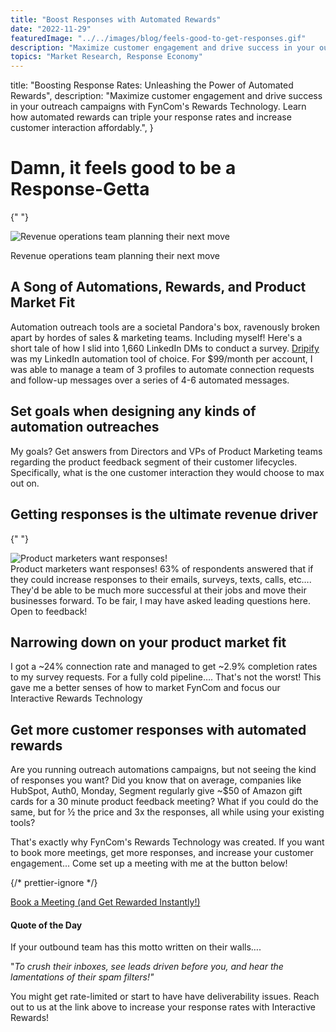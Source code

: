 ```yaml
---
title: "Boost Responses with Automated Rewards"
date: "2022-11-29"
featuredImage: "../../images/blog/feels-good-to-get-responses.gif"
description: "Maximize customer engagement and drive success in your outreach campaigns with FynCom's Rewards Technology. Learn how automated rewards can triple your response rates and increase customer interaction affordably."
topics: "Market Research, Response Economy"
---
```



  title: "Boosting Response Rates: Unleashing the Power of Automated Rewards",
  description:
    "Maximize customer engagement and drive success in your outreach campaigns with FynCom's Rewards Technology. Learn how automated rewards can triple your response rates and increase customer interaction affordably.",
}

<Wrapper seo={meta}>

# Damn, it feels good to be a Response-Getta

{" "}

<img
  src={gettingResponses}
  alt="Revenue operations team planning their next move"
/>

Revenue operations team planning their next move

## **A Song of Automations, Rewards, and Product Market Fit**

Automation outreach tools are a societal Pandora's box, ravenously broken apart by hordes of sales & marketing teams. Including myself! Here's a short tale of how I slid into 1,660 LinkedIn DMs to conduct a survey. [Dripify](https://dripify.io/#a_aid=adrian) was my LinkedIn automation tool of choice. For $99/month per account, I was able to manage a team of 3 profiles to automate connection requests and follow-up messages over a series of 4-6 automated messages.

## **Set goals when designing any kinds of automation outreaches**

My goals? Get answers from Directors and VPs of Product Marketing teams regarding the product feedback segment of their customer lifecycles. Specifically, what is the one customer interaction they would choose to max out on.

## **Getting responses is the ultimate revenue driver**

{" "}

<div className="use-case-section">
  <div className="use-case-image">
    <img src={linkedInSurvey} alt="Product marketers want responses!" />
  </div>
  <div className="use-case-description">
    Product marketers want responses! 63% of respondents answered that if they
    could increase responses to their emails, surveys, texts, calls, etc….
    They'd be able to be much more successful at their jobs and move their
    businesses forward. To be fair, I may have asked leading questions here.
    Open to feedback!
  </div>
</div>

## **Narrowing down on your product market fit**

I got a ~24% connection rate and managed to get ~2.9% completion rates to my survey requests. For a fully cold pipeline…. That's not the worst! This gave me a better senses of how to market FynCom and focus our Interactive Rewards Technology

## **Get more customer responses with automated rewards**

Are you running outreach automations campaigns, but not seeing the kind of responses you want? Did you know that on average, companies like HubSpot, Auth0, Monday, Segment regularly give ~$50 of Amazon gift cards for a 30 minute product feedback meeting? What if you could do the same, but for ½ the price and 3x the responses, all while using your existing tools?

That's exactly why FynCom's Rewards Technology was created. If you want to book more meetings, get more responses, and increase your customer engagement... Come set up a meeting with me at the button below!

{/* prettier-ignore */}
<div className="button-container"><a className="learn-more-btn cash centered" href="https://calendly.com/adrian-fyncom/30min">Book a Meeting (and Get Rewarded Instantly!)</a></div>

#### **Quote of the Day**

If your outbound team has this motto written on their walls….

"_To crush their inboxes, see leads driven before you, and hear the lamentations of their spam filters!"_

You might get rate-limited or start to have have deliverability issues. Reach out to us at the link above to increase your response rates with Interactive Rewards!

</Wrapper>
